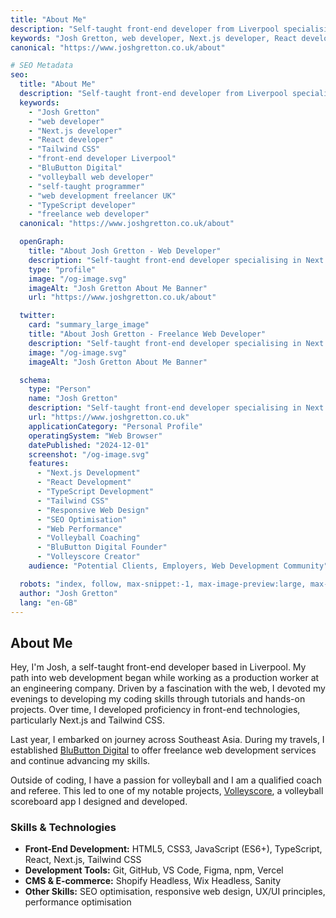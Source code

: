 ```yaml
---
title: "About Me"
description: "Self-taught front-end developer from Liverpool specialising in Next.js, React, and Tailwind CSS. Available for freelance web development projects. Volleyball coach and referee."
keywords: "Josh Gretton, web developer, Next.js developer, React developer, Tailwind CSS, front-end developer Liverpool, BluButton Digital, volleyball web developer, self-taught programmer, web development freelancer UK"
canonical: "https://www.joshgretton.co.uk/about"

# SEO Metadata
seo:
  title: "About Me"
  description: "Self-taught front-end developer from Liverpool specialising in Next.js, React, and Tailwind CSS. Available for freelance web development projects. Volleyball coach and referee."
  keywords:
    - "Josh Gretton"
    - "web developer"
    - "Next.js developer"
    - "React developer"
    - "Tailwind CSS"
    - "front-end developer Liverpool"
    - "BluButton Digital"
    - "volleyball web developer"
    - "self-taught programmer"
    - "web development freelancer UK"
    - "TypeScript developer"
    - "freelance web developer"
  canonical: "https://www.joshgretton.co.uk/about"

  openGraph:
    title: "About Josh Gretton - Web Developer"
    description: "Self-taught front-end developer specialising in Next.js and React. Creator of Volleyscore app and founder of BluButton Digital."
    type: "profile"
    image: "/og-image.svg"
    imageAlt: "Josh Gretton About Me Banner"
    url: "https://www.joshgretton.co.uk/about"

  twitter:
    card: "summary_large_image"
    title: "About Josh Gretton - Freelance Web Developer"
    description: "Self-taught front-end developer specialising in Next.js and React. Creator of Volleyscore app and founder of BluButton Digital."
    image: "/og-image.svg"
    imageAlt: "Josh Gretton About Me Banner"

  schema:
    type: "Person"
    name: "Josh Gretton"
    description: "Self-taught front-end developer specialising in Next.js, React, and Tailwind CSS"
    url: "https://www.joshgretton.co.uk"
    applicationCategory: "Personal Profile"
    operatingSystem: "Web Browser"
    datePublished: "2024-12-01"
    screenshot: "/og-image.svg"
    features:
      - "Next.js Development"
      - "React Development"
      - "TypeScript Development"
      - "Tailwind CSS"
      - "Responsive Web Design"
      - "SEO Optimisation"
      - "Web Performance"
      - "Volleyball Coaching"
      - "BluButton Digital Founder"
      - "Volleyscore Creator"
    audience: "Potential Clients, Employers, Web Development Community"

  robots: "index, follow, max-snippet:-1, max-image-preview:large, max-video-preview:-1"
  author: "Josh Gretton"
  lang: "en-GB"
---
```


## About Me

Hey, I'm Josh, a self-taught front-end developer based in Liverpool. My path into web development began while working as a production worker at an engineering company. Driven by a fascination with the web, I devoted my evenings to developing my coding skills through tutorials and hands-on projects. Over time, I developed proficiency in front-end technologies, particularly Next.js and Tailwind CSS.

Last year, I embarked on journey across Southeast Asia. During my travels, I established [BluButton Digital](https://www.blubuttondigital.co.uk/) to offer freelance web development services and continue advancing my skills.

Outside of coding, I have a passion for volleyball and I am a qualified coach and referee. This led to one of my notable projects, [Volleyscore](/volleyscore), a volleyball scoreboard app I designed and developed.

### Skills & Technologies

- **Front-End Development:** HTML5, CSS3, JavaScript (ES6+), TypeScript, React, Next.js, Tailwind CSS
- **Development Tools:** Git, GitHub, VS Code, Figma, npm, Vercel
- **CMS & E-commerce:** Shopify Headless, Wix Headless, Sanity
- **Other Skills:** SEO optimisation, responsive web design, UX/UI principles, performance optimisation
